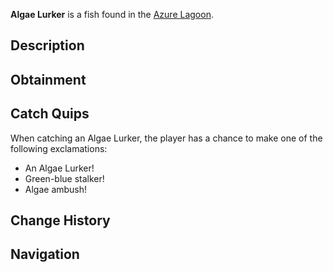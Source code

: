 {{FishInfobox
|image          = Algae Lurker.png
|rarity         = Rare
|sea            = Second Sea
|location       = [[Azure Lagoon]]
|sublocation    = 
|sources        = Fishing Rod
|radar_location = 
|prog_speed     = -25
|xp             = 245
|weather        = Clear
|time           = Day
|season         = Spring
|bait           = Squid
|base_weight    = 180
|base_value     = 510
|weight_range   = 108
|base_chance    = 48
|base_resil     = 24
}}
'''Algae Lurker''' is a {{Rarity|Rare}} fish found in the [[Azure Lagoon]].

== Description ==
{{Description|A long green-blue fish with light green fins, lurking among tangled algae.|Bestiary Entry}}

== Obtainment ==
{{Description|It hides where the lagoon blooms in stillness.|Bestiary Hint}}
{{Fish Availability|
Azure Lagoon
|top_rods      = 
Trident Rod\141381.42\6597.1;
Astralhook Rod\127777.93\36456.04;
Leviathan's Fang Rod\126685.7\6598.27;
No-Life Rod\103820.95\9832.63;
Free Spirit Rod\103707.45\8444.33;
Candy Cane Rod\65214.58\7122.07;
Resourceful Rod\73641.73\7411.77;
Nocturnal Rod\42424.67\41179.29;
Carrot Rod\98594.98\10166.66;
Fang of the Eclipse\97536.38\10057.5;
Verdant Shear Rod\89046.62\9182.07;
Blazebringer Rod\84446.97\8707.78;
Challenger's Rod\81457.19\7669.94;
Seraphic Rod\81138.32\5769.17;
Depthseeker Rod\76035.66\7475.11;
Rod Of The Forgotten Fang\74877.14\5432.31;
Avalanche Rod\73258.06\7210.54;
Rod Of The Depths\72717.18\6859.02;
Volcanic Rod\70610.62\6789.6;
Zeus Rod\68256.93\6563.28;
Ethereal Prism Rod\66433.37\5696.78;
Rod Of The Exalted One\63027.65\5376.11;
Steady Rod\62642.71\6232.34
|recommended   = Astralhook Rod
}}

== Catch Quips ==
When catching an Algae Lurker, the player has a chance to make one of the following exclamations:
* An Algae Lurker!
* Green-blue stalker!
* Algae ambush!

== Change History ==
{{Change History|{{subst:Current Version}}}}

== Navigation ==
{{Fish Navbox|Azure Lagoon}}